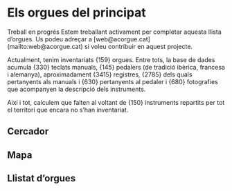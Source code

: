 
# Els orgues del principat

<Alert className="not-prose">
  <SymbolIcon className="h-4 w-4" />
  <AlertTitle>Treball en progrés</AlertTitle>
  <AlertDescription>
    Estem treballant activament per completar aquesta llista d’orgues. Us podeu
    adreçar a [web@acorgue.cat](mailto:web@acorgue.cat) si voleu contribuir en
    aquest projecte.
  </AlertDescription>
</Alert>

Actualment, tenim inventariats {159} orgues. Entre tots, la base de dades acumula {330} teclats manuals, {145} pedalers (de tradició ibèrica, francesa i alemanya), aproximadament {3415} registres, {2785} dels quals pertanyents als manuals i {630} pertanyents al pedaler i {680} fotografies que acompanyen la descripció dels instruments.

<div className="grid sm:grid-cols-2 md:grid-cols-3 gap-4">
  <StatisticCard label="Orgues" figure={159} />
  <StatisticCard label="Registres" figure={3415} />
  <StatisticCard label="Fotografies" figure={680} />
</div>

Així i tot, calculem que falten al voltant de {150} instruments repartits per tot el territori que encara no s’han inventariat.

## Cercador

## Mapa

## Llistat d’orgues
